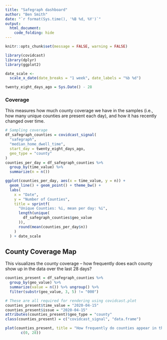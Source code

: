 ```yaml
---
title: "Safegraph dashboard"
author: "Ben Smith"
date: "`r format(Sys.time(), '%B %d, %Y')`"
output:
  html_document:
    code_folding: hide
---
```


```r
knitr::opts_chunk$set(message = FALSE, warning = FALSE)
```

```r
library(covidcast)
library(dplyr)
library(ggplot2)

date_scale <-
  scale_x_date(date_breaks = "1 week", date_labels = "%b %d")

twenty_eight_days_ago = Sys.Date() - 28
```


### Coverage

This measures how much county coverage we have in the samples (i.e., how many unique counties are present each day), and how it has recently changed over time.

```r

# Sampling coverage
df_safegraph_counties = covidcast_signal(
  "safegraph",
  "median_home_dwell_time",
  start_day = twenty_eight_days_ago,
  geo_type = "county"
)
counties_per_day = df_safegraph_counties %>%
  group_by(time_value) %>%
  summarize(n = n())

ggplot(counties_per_day, aes(x = time_value, y = n)) +
  geom_line() + geom_point() + theme_bw() +
  labs(
    x = "Date",
    y = "Number of Counties",
    title = sprintf(
      "Unique Counties: %i, mean per day: %i",
      length(unique(
        df_safegraph_counties$geo_value
      )),
      round(mean(counties_per_day$n))
    )
  ) + date_scale
```

## County Coverage Map

This visualizes the county coverage -- how frequently does each county show up in the data over the last 28 days?

```r

counties_present = df_safegraph_counties %>%
  group_by(geo_value) %>%
  summarize(value = n()) %>% ungroup() %>%
  filter(substr(geo_value, 3, 5) != "000")

# These are all required for rendering using covidcast.plot
counties_present$time_value = "2020-04-15"
counties_present$issue = "2020-04-15"
attributes(counties_present)$geo_type = "county"
class(counties_present) = c("covidcast_signal", "data.frame")

plot(counties_present, title = "How frequently do counties appear in the last 28 days?", range =
       c(0, 28))
```